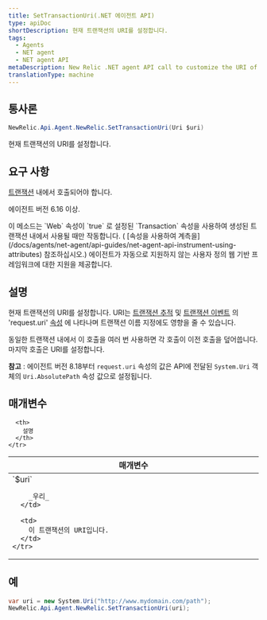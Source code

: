 ```yaml
---
title: SetTransactionUri(.NET 에이전트 API)
type: apiDoc
shortDescription: 현재 트랜잭션의 URI를 설정합니다.
tags:
  - Agents
  - NET agent
  - NET agent API
metaDescription: New Relic .NET agent API call to customize the URI of a transaction (use with attribute-based custom instrumentation).
translationType: machine
---
```


## 통사론

```cs
NewRelic.Api.Agent.NewRelic.SetTransactionUri(Uri $uri)
```

현재 트랜잭션의 URI를 설정합니다.

## 요구 사항

[트랜잭션](/docs/accounts-partnerships/education/getting-started-new-relic/glossary#transaction) 내에서 호출되어야 합니다.

에이전트 버전 6.16 이상.

<Callout variant="important">
  이 메소드는 `Web` 속성이 `true` 로 설정된 `Transaction` 속성을 사용하여 생성된 트랜잭션 내에서 사용될 때만 작동합니다. ( [속성을 사용하여 계측을](/docs/agents/net-agent/api-guides/net-agent-api-instrument-using-attributes) 참조하십시오.) 에이전트가 자동으로 지원하지 않는 사용자 정의 웹 기반 프레임워크에 대한 지원을 제공합니다.
</Callout>

## 설명

현재 트랜잭션의 URI를 설정합니다. URI는 [트랜잭션 추적](/docs/apm/transactions/transaction-traces/transaction-traces) 및 [트랜잭션 이벤트](/docs/using-new-relic/metrics/analyze-your-metrics/data-collection-metric-timeslice-event-data) 의 'request.uri' [속성](/docs/agents/net-agent/attributes/net-agent-attributes) 에 나타나며 트랜잭션 이름 지정에도 영향을 줄 수 있습니다.

동일한 트랜잭션 내에서 이 호출을 여러 번 사용하면 각 호출이 이전 호출을 덮어씁니다. 마지막 호출은 URI를 설정합니다.

**참고** : 에이전트 버전 8.18부터 `request.uri` 속성의 값은 API에 전달된 `System.Uri` 객체의 `Uri.AbsolutePath` 속성 값으로 설정됩니다.

## 매개변수

<table>
  <thead>
    <tr>
      <th width="25%">
        매개변수
      </th>

      <th>
        설명
      </th>
    </tr>
  </thead>

  <tbody>
    <tr>
      <td>
        `$uri`

        _우리_
      </td>

      <td>
        이 트랜잭션의 URI입니다.
      </td>
    </tr>
  </tbody>
</table>

## 예

```cs
var uri = new System.Uri("http://www.mydomain.com/path");
NewRelic.Api.Agent.NewRelic.SetTransactionUri(uri);
```